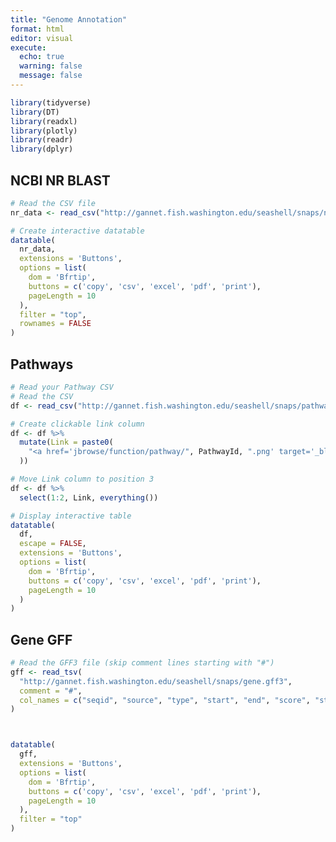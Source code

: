 ```yaml
---
title: "Genome Annotation"
format: html
editor: visual
execute:
  echo: true
  warning: false
  message: false
---
```


```r
library(tidyverse)
library(DT)
library(readxl)
library(plotly)
library(readr)
library(dplyr)

```


## NCBI NR BLAST

```r


# Read the CSV file
nr_data <- read_csv("http://gannet.fish.washington.edu/seashell/snaps/nr.csv")  # If running in RStudio, adjust path if needed

# Create interactive datatable
datatable(
  nr_data,
  extensions = 'Buttons',
  options = list(
    dom = 'Bfrtip',
    buttons = c('copy', 'csv', 'excel', 'pdf', 'print'),
    pageLength = 10
  ),
  filter = "top",
  rownames = FALSE
)
```


## Pathways 

```r

# Read your Pathway CSV
# Read the CSV
df <- read_csv("http://gannet.fish.washington.edu/seashell/snaps/pathway_table.csv")

# Create clickable link column
df <- df %>%
  mutate(Link = paste0(
    "<a href='jbrowse/function/pathway/", PathwayId, ".png' target='_blank'>", PathwayId, "</a>"
  ))

# Move Link column to position 3
df <- df %>%
  select(1:2, Link, everything())

# Display interactive table
datatable(
  df,
  escape = FALSE,
  extensions = 'Buttons',
  options = list(
    dom = 'Bfrtip',
    buttons = c('copy', 'csv', 'excel', 'pdf', 'print'),
    pageLength = 10
  )
)
```


## Gene GFF 

```r
# Read the GFF3 file (skip comment lines starting with "#")
gff <- read_tsv(
  "http://gannet.fish.washington.edu/seashell/snaps/gene.gff3",
  comment = "#",
  col_names = c("seqid", "source", "type", "start", "end", "score", "strand", "phase", "attributes")
)



datatable(
  gff,
  extensions = 'Buttons',
  options = list(
    dom = 'Bfrtip',
    buttons = c('copy', 'csv', 'excel', 'pdf', 'print'),
    pageLength = 10
  ),
  filter = "top"
)



```


